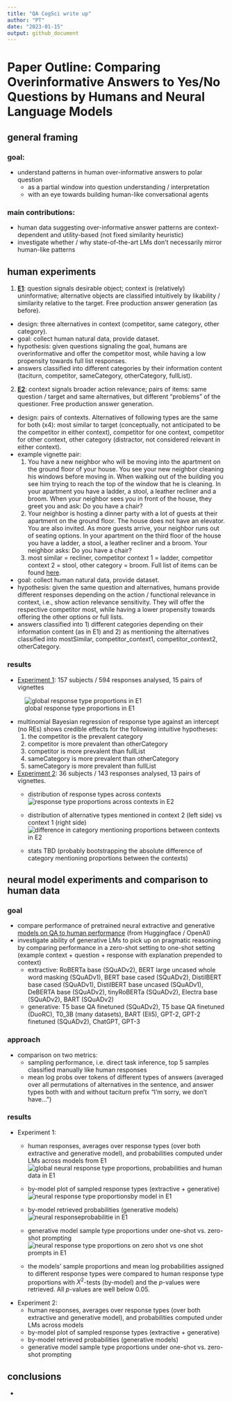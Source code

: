 ```yaml
---
title: "QA CogSci write up"
author: "PT"
date: "2023-01-15"
output: github_document
---
```


# Paper Outline: Comparing Overinformative Answers to Yes/No Questions by Humans and Neural Language Models

## general framing
### goal:

- understand patterns in human over-informative answers to polar question
  - as a partial window into question understanding / interpretation
  - with an eye towards building human-like conversational agents
  
### main contributions:

- human data suggesting over-informative answer patterns are context-dependent and utility-based (not fixed similarity heuristic)
- investigate whether / why state-of-the-art LMs don't necessarily mirror human-like patterns
  
## human experiments

1. [**E1**](https://magpie-ea.github.io/magpie3-qa-overinfo-free-production/experiments/free_production/): question signals desirable object; context is (relatively) uninformative; alternative objects are classified intuitively by likability / similarity relative to the target. Free production answer generation (as before).

  - design: three alternatives in context (competitor, same category, other category).
  - goal: collect human natural data, provide dataset. 
  - hypothesis: given questions signaling the goal, humans are overinformative and offer the competitor most, while having a low propensity towards full list responses. 
  - answers classified into different categories by their information content (taciturn, competitor, sameCategory, otherCategory, fullList).

2. [**E2**](https://magpie-ea.github.io/magpie3-qa-overinfo-free-production/experiments/contextSensitive_free_production/): context signals broader action relevance; pairs of items: same question / target and same alternatives, but different "problems" of the questioner. Free production answer generation.
  
  - design: pairs of contexts. Alternatives of following types are the same for both (x4): most similar to target (conceptually, not anticipated to be the competitor in either context), competitor for one context, competitor for other context, other category (distractor, not considered relevant in either context).
  - example vignette pair: 
    1. You have a new neighbor who will be moving into the apartment on the ground floor of your house. You see your new neighbor cleaning his windows before moving in. When walking out of the building you see him trying to reach the top of the window that he is cleaning. In your apartment you have a ladder, a stool, a leather recliner and a broom. When your neighbor sees you in front of the house, they greet you and ask: Do you have a chair?
    2. Your neighbor is hosting a dinner party with a lot of guests at their apartment on the ground floor. The house does not have an elevator. You are also invited. As more guests arrive, your neighbor runs out of seating options. In your apartment on the third floor of the house you have a ladder, a stool, a leather recliner and a broom. Your neighbor asks: Do you have a chair? 
    3. most similar = recliner, competitor context 1 = ladder, competitor context 2 = stool, other category = broom. Full list of items can be found [here](https://github.com/magpie-ea/magpie3-qa-overinfo-free-production/blob/main/experiments/contextSensitive_free_production/trials/trials_split_cogsci_pilot4.csv).
  - goal: collect human natural data, provide dataset.
  - hypothesis: given the same question and alternatives, humans provide different responses depending on the action / functional relevance in context, i.e., show action relevance sensitivity. They will offer the respective competitor most, while having a lower propensity towards offering the other options or full lists.
  - answers classified into 1) different categories depending on their information content (as in E1) and 2) as mentioning the alternatives classified into mostSimilar, competitor_context1, competitor_context2, otherCategory.

### results

- [Experiment 1](https://github.com/magpie-ea/magpie3-qa-overinfo-free-production/blob/main/data%2Banalysis/05_main_free_typing_cogsci_analysis.md): 157 subjects / 594 responses analysed, 15 pairs of vignettes 

![global response type proportions in E1](05_main_free_typing_cogsci_analysis_files/figure-gfm/unnamed-chunk-8-1.png)
  
  - multinomial Bayesian regression of response type against an intercept (no REs) shows credible effects for the following intuitive hypotheses:
    1. the competitor is the prevalent category
    2. competitor is more prevalent than otherCategory
    3. competitor is more prevalent than fullList
    4. sameCategory is more prevalent than otherCategory
    5. sameCategory is more prevalent than fullList

- [Experiment 2](): 36 subjects / 143 responses analysed, 13 pairs of vignettes.
  - distribution of response types across contexts
  ![response type proportions across contexts in E2](07_main_contextSensitive_pilot_analysis_files/figure-gfm/unnamed-chunk-7-1.png)
  - distribution of alternative types mentioned in context 2 (left side) vs context 1 (right side)
  ![difference in category mentioning proportions between contexts in E2](07_main_contextSensitive_pilot_analysis_files/figure-gfm/unnamed-chunk-12-1.png)

  - stats TBD (probably bootstrapping the absolute difference of category mentioning proportions between the contexts)

## neural model experiments and comparison to human data

### goal
- compare performance of pretrained neural extractive and generative [models on QA to human performance](https://github.com/magpie-ea/magpie3-qa-overinfo-free-production/blob/main/data%2Banalysis/06_expt_vs_LLMs_analysis.md) (from Huggingface / OpenAI)
- investigate ability of generative LMs to pick up on pragmatic reasoning by comparing performance in a zero-shot setting to one-shot setting (example context + question + response with explanation prepended to context)
  - extractive: RoBERTa base (SQuADv2), BERT large uncased whole word masking (SQuADv1), BERT base cased (SQuADv2), DistilBERT base cased (SQuADv1), DistilBERT base uncased (SQuADv1), DeBERTA base (SQuADv2), tinyRoBERTa (SQuADv2), Electra base (SQuADv2), BART (SQuADv2)
  - generative: T5 base QA finetuned (SQuADv2), T5 base QA finetuned (DuoRC), T0_3B (many datasets), BART (Eli5), GPT-2, GPT-2 finetuned (SQuADv2), ChatGPT, GPT-3
  
### approach

- comparison on two metrics: 
  - sampling performance, i.e. direct task inference, top 5 samples classified manually like human responses
  - mean log probs over tokens of different types of answers (averaged over all permutations of alternatives in the sentence,  and answer types both with and without taciturn prefix "I'm sorry, we don't have...")

### results

- Experiment 1:
  - human responses, averages  over response types (over both extractive and generative model), and probabilities computed under LMs across models from E1
  ![global neural response type proportions, probabilities and human data in E1](06_expt_vs_LLMs_analysis_files/figure-gfm/unnamed-chunk-29-1.png)
  - by-model plot of sampled response types (extractive + generative)
  ![neural response type proportionsby model in E1](06_expt_vs_LLMs_analysis_files/figure-gfm/unnamed-chunk-10-1.png)

  - by-model retrieved probabilities (generative models)
  ![neural responseprobabilitie in E1](06_expt_vs_LLMs_analysis_files/figure-gfm/unnamed-chunk-23-1.png)

  - generative model sample type proportions under one-shot vs. zero-shot prompting
  ![neural response type proportions on zero shot vs one shot prompts in E1](06_expt_vs_LLMs_analysis_files/figure-gfm/unnamed-chunk-12-1.png)

  - the models' sample proportions and mean log probabilities assigned to different response types were compared to human response type proportions with $X^2$-tests (by-model) and the $p$-values were retrieved. All $p$-values are well below 0.05.

- Experiment 2:
  - human responses, averages  over response types (over both extractive and generative model), and probabilities computed under LMs across models
  - by-model plot of sampled response types (extractive + generative)
  - by-model retrieved probabilities (generative models)
  - generative model sample type proportions under one-shot vs. zero-shot prompting
  
## conclusions

- 